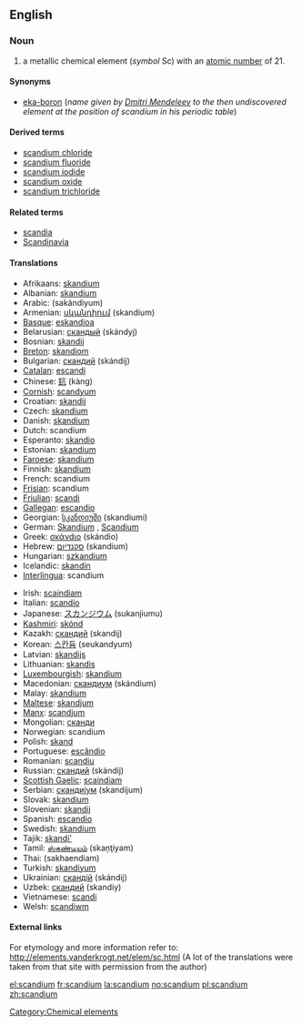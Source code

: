 {{see|Scandium}}
==English==
{{elements|Sc|calcium|Ca|titanium|Ti}}
===Noun===
{{en-noun-unc}}
{{wikipedia}}

# a metallic chemical element (''symbol'' Sc) with an [[atomic number]] of 21.

====Synonyms====
*[[eka-boron]] (''name given by [[w:Dmitri Mendeleev|Dmitri Mendeleev]] to the then undiscovered element at the position of scandium in his periodic table'')

====Derived terms====
*[[scandium chloride]]
*[[scandium fluoride]]
*[[scandium iodide]]
*[[scandium oxide]]
*[[scandium trichloride]]

====Related terms====
*[[scandia]]
*[[Scandinavia]]

==== Translations ====
{{top}}
*Afrikaans: [[skandium]]
*Albanian: [[skandium]]
*Arabic: {{ARchar|[[سكانديوم]]}} (sakándiyum) {{m}}
*Armenian: [[սկանդիում]] (skandium)
*[[Basque]]: [[eskandioa]]
*Belarusian: [[скандый]] (skándyj) {{m}}
*Bosnian: [[skandij]]
*[[Breton]]: [[skandiom]]
*Bulgarian: [[скандий]] (skándij) {{m}}
*[[Catalan]]: [[escandi]]
*Chinese: [[鈧]] (kàng)
*[[Cornish]]: [[scandyum]]
*Croatian: [[skandij]]
*Czech: [[skandium]]
*Danish: [[skandium]]
*Dutch: scandium {{n}}
*Esperanto: [[skandio]]
*Estonian: [[skandium]]
*[[Faroese]]: [[skandium]]
*Finnish: [[skandium]]
*French: scandium {{m}}
*[[Frisian]]: scandium
*[[Friulian]]: [[scandi]]
*[[Gallegan]]: [[escandio]]
*Georgian: [[სკანდიუმი]] (skandiumi)
*German: [[Skandium]] {{n}}, [[Scandium]] {{n}}
*Greek: [[σκάνdιο]] (skándio) {{n}}
*Hebrew: [[סקנדיום]] (skandium)
*Hungarian: [[szkandium]]
*Icelandic: [[skandín]]
*[[Interlingua]]: scandium
{{mid}}
*Irish: [[scaindiam]]
*Italian: [[scandio]] {{m}}
*Japanese: [[スカンジウム]] (sukanjiumu)
*[[Kashmiri]]: [[skónd]]
*Kazakh: [[скандий]] (skandij)
*Korean: [[스칸듐]] (seukandyum)
*Latvian: [[skandijs]]
*Lithuanian: [[skandis]]
*[[Luxembourgish]]: [[skandium]]
*Macedonian: [[скандиум]] (skándium) {{m}}
*Malay: [[skandium]]
*[[Maltese]]: [[skandjum]]
*[[Manx]]: [[scandjum]]
*Mongolian: [[сканди]]
*Norwegian: scandium
*Polish: [[skand]] {{m}}
*Portuguese: [[escândio]] {{m}}
*Romanian: [[scandiu]] {{n}}
*Russian: [[скандий]] (skándij) {{m}}
*[[Scottish Gaelic]]: [[scaindiam]]
*Serbian: [[скандиjум]] (skandijum) {{m}}
*Slovak: [[skandium]]
*Slovenian: [[skandij]]
*Spanish: [[escandio]] {{m}}
*Swedish: [[skandium]]
*Tajik: [[skandi']]
*Tamil: [[ஸ்கண்டியம்]] (skaņţiyam)
*Thai: {{THchar|[[สแคนเดียม]]}} (sakhaendiam)
*Turkish: [[skandiyum]]
*Ukrainian: [[скандiй]] (skándij) {{m}}
*Uzbek: [[скандий]] (skandiy)
*Vietnamese: [[scandi]]
*Welsh: [[scandiwm]]
{{bottom}}

====External links====
For etymology and more information refer to:
http://elements.vanderkrogt.net/elem/sc.html
(A lot of the translations were taken from that site with permission from the author)

[[Category:Chemical elements]]

[[el:scandium]]
[[fr:scandium]]
[[la:scandium]]
[[no:scandium]]
[[pl:scandium]]
[[zh:scandium]]